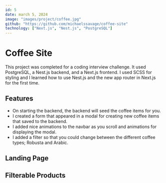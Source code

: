 ---
id: 5
date: march 5, 2024
image: "images/project/coffee.jpg"
github: "https://github.com/michaelssavage/coffee-site"
technology: ["Next.js", "Nest.js", "PostgreSQL"]
---

# Coffee Site

This project was completed for a coding interview challenge. It used PostgreSQL, a Nest.js backend, and a Next.js frontend. I used SCSS for styling and I learned how to use Nest.js and the new app router in Next.js for the first time.

<Picture src="images/project/coffee.jpg" alt="coffee icon" />

## Features

- On starting the backend, the backend will seed the coffee items for you.
- I created a form that appeared in a modal for creating new coffee items that saved to the backend.
- I added nice animations to the navbar as you scroll and animations for displaying the modal.
- I added a filter so that you could change between the different coffee types; Robusta and Arabic.

## Landing Page

<Picture
  src="/images/project/coffee-home.png"
  alt="Home page of the coffee app"
/>

## Filterable Products

<Picture src="/images/project/coffee-list.png" alt="A list of coffee cards" />
